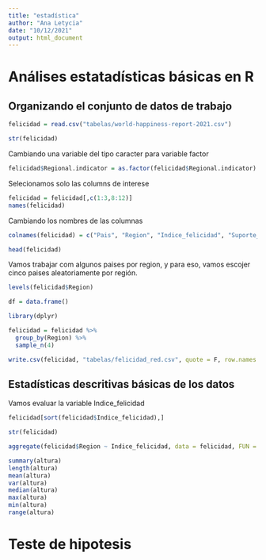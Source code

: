 ```yaml
---
title: "estadística"
author: "Ana Letycia"
date: "10/12/2021"
output: html_document
---
```


# Análises estatadísticas básicas en R

## Organizando el conjunto de datos de trabajo
```r
felicidad = read.csv("tabelas/world-happiness-report-2021.csv")
```

```r
str(felicidad)
```

Cambiando una variable del tipo caracter para variable factor
```r
felicidad$Regional.indicator = as.factor(felicidad$Regional.indicator)
```

Selecionamos solo las columns de interese
```r
felicidad = felicidad[,c(1:3,8:12)]
names(felicidad)
```

Cambiando los nombres de las columnas
```r
colnames(felicidad) = c("Pais", "Region", "Indice_felicidad", "Suporte_social", "Expectativa_de_vida", "Liberdad_de_escojas", "Generosidad", "Percepcion_de_corrupcion")
```

```r
head(felicidad)
```

Vamos trabajar com algunos paises por region, y para eso, vamos escojer cinco paises aleatoriamente por región.

```r
levels(felicidad$Region)
```

```r
df = data.frame()

library(dplyr)
```

```r
felicidad = felicidad %>% 
  group_by(Region) %>% 
  sample_n(4)

write.csv(felicidad, "tabelas/felicidad_red.csv", quote = F, row.names = F)
```






## Estadísticas descritivas básicas de los datos

Vamos evaluar la variable Indice_felicidad
```r
felicidad[sort(felicidad$Indice_felicidad),]

str(felicidad)

aggregate(felicidad$Region ~ Indice_felicidad, data = felicidad, FUN = sample)
```


```r
summary(altura)
length(altura)
mean(altura)
var(altura)
median(altura)
max(altura)
min(altura)
range(altura)
```


# Teste de hipotesis
